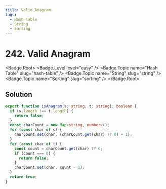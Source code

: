 ```yaml
---
title: Valid Anagram
tags:
  - Hash Table
  - String
  - Sorting
---
```


# 242. Valid Anagram

<Badge.Root>
  <Badge.Level level="easy" />
  <Badge.Topic name="Hash Table" slug="hash-table" />
  <Badge.Topic name="String" slug="string" />
  <Badge.Topic name="Sorting" slug="sorting" />
</Badge.Root>

## Solution

```typescript filename="solution.ts" copy
export function isAnagram(s: string, t: string): boolean {
  if (s.length !== t.length) {
    return false;
  }
  const charCount = new Map<string, number>();
  for (const char of s) {
    charCount.set(char, (charCount.get(char) ?? 0) + 1);
  }
  for (const char of t) {
    const count = charCount.get(char) ?? 0;
    if (count === 0) {
      return false;
    }
    charCount.set(char, count - 1);
  }
  return true;
}
```

<ProblemLink
  codingSite="leetcode"
  href="https://leetcode.com/problems/valid-anagram"
  title="Valid Anagram"
/>
